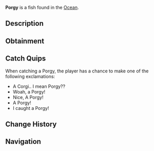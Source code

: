 {{FishInfobox
|image          = Porgy.png
|rarity         = Common
|sea            = First Sea
|location       = [[Ocean]]
|sublocation    = 
|sources        = Fish Barrel, Fishing Rod
|radar_location = 
|xp             = 40
|weather        = Clear, Foggy
|time           = Day
|season         = Summer, Spring
|bait           = Shrimp
|base_weight    = 3
|base_value     = 90
|weight_range   = 2.5
|base_chance    = 60
|base_resil     = 65
}}
'''Porgy''' is a {{Rarity|Common}} fish found in the [[Ocean]].

== Description ==
{{Description|Porgies are a common catch for coastal anglers. They are a relatively easy to catch ocean fish with no real special qualities besides their taste and fun to say name.|Bestiary Entry}}

== Obtainment ==
{{Description|Found all over the Ocean during the day and prefers shrimp.|Bestiary Hint}}
{{Fish Availability|
Lucky Event/Blarney McBreeze
Lucky Event/O'Mango Goldgrin
Lucky Event/Plumrick O'Luck
Lucky Event/Rowdy McCharm
Lucky Event/Sunny O'Coin
Northern Summit/Surrounding Ocean
Ocean
Shark Hunt/Great Hammerhead Shark
Shark Hunt/Great White Shark
Shark Hunt/Whale Shark
Snowcap Island/Surrounding Ocean
|top_rods      = 
Ethereal Prism Rod\77026.98\0;
Trident Rod\75876.67\11204.67;
Champions Rod\75349.28\14660.16;
Summit Rod\74953.48\14361.21;
Celestial Rod\74921.16\14710.56;
Training Rod\73810.3\15461.54;
Flimsy Rod\59773.31\10651.73;
Resourceful Rod\70410.05\15154.24;
Nocturnal Rod\52836.14\51723.16;
Leviathan's Fang Rod\73919.1\19196.53;
Kraken Rod\61902.07\18122.75;
Rapid Rod\74771.97\17420.35;
Seraphic Rod\72524.93\15714.04;
Depthseeker Rod\74507.65\14379.66;
Free Spirit Rod\73965.9\11171.9;
Verdant Shear Rod\73509.37\15001.59;
Avalanche Rod\73494.38\14228.49;
No-Life Rod\72976.34\15385.42;
Blazebringer Rod\70434.2\12257.86;
Zeus Rod\69348.7\12987.11;
Volcanic Rod\67703.81\9856.07;
Challenger's Rod\66231.28\13963.38;
Rod Of The Forgotten Fang\66114.19\14213.85;
Rod Of The Depths\61283.46\12639.75;
Rod Of The Exalted One\57465.98\12923.38;
Steady Rod\38137.49\7733.96
|recommended   = Ethereal Prism Rod
}}

== Catch Quips ==
When catching a Porgy, the player has a chance to make one of the following exclamations:
* A Corgi.. I mean Porgy??
* Woah, a Porgy!
* Nice, A Porgy!
* A Porgy!
* I caught a Porgy!

== Change History ==
{{Change History|{{subst:Current Version}}}}

== Navigation ==
{{Fish Navbox|Ocean}}